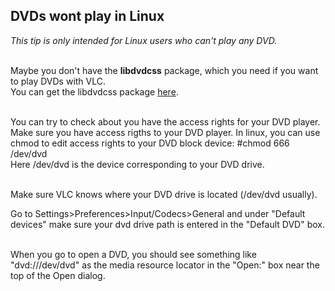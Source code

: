 == DVDs wont play in Linux  ==

''This tip is only intended for Linux users who can't play any DVD.'' 

<br> 

Maybe you don't have the '''libdvdcss''' package, which you need if you want to play DVDs with VLC.<br>You can get the libdvdcss package [http://linux.softpedia.com/get/Programming/Libraries/libdvdcss-165.shtml here]. 

<br> 

You can try to check about you have the access rights for your DVD player.<br>Make sure you have access rigths to your DVD player. In linux, you can use chmod to edit access rights to your DVD block device: #chmod 666 /dev/dvd<br> 

Here /dev/dvd is the device corresponding to your DVD drive. 

<br> 

Make sure VLC knows where your DVD drive is located (/dev/dvd usually). 

Go to Settings&gt;Preferences&gt;Input/Codecs&gt;General and under "Default devices" make sure your dvd drive path is entered in the "Default DVD" box. 

<br> 

When you go to open a DVD, you should see something like "dvd:///dev/dvd" as the media resource locator in the "Open:" box near the top of the Open dialog. <br> 

<br> 

{{VSG}}